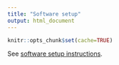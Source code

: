 ```yaml
---
title: "Software setup"
output: html_document
---
```


```r
knitr::opts_chunk$set(cache=TRUE)
```

See [software setup instructions](setup00.html).
